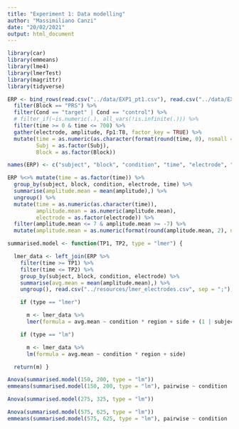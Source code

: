 ```yaml
---
title: "Experiment 1: Data modelling"
author: "Massimiliano Canzi"
date: "20/02/2021"
output: html_document
---
```


```r
library(car)
library(emmeans)
library(lme4)
library(lmerTest)
library(magrittr)
library(tidyverse)
```

```r
ERP <- bind_rows(read.csv("../data/EXP1_pt1.csv"), read.csv("../data/EXP1_pt2.lmer.csv")) %>%
  filter(Block == "PRS") %>%
  filter(Cond == "target" | Cond == "control") %>%
  # filter_if(~is.numeric(.), all_vars(!is.infinite(.))) %>%
  filter(time >= 0 & time <= 700) %>%
  gather(electrode, amplitude, Fp1:T8, factor_key = TRUE) %>%
  mutate(time = as.numeric(as.character(format(round(time, 0), nsmall = 0))),
         Subj = as.factor(Subj),
         Block = as.factor(Block))

names(ERP) <- c("subject", "block", "condition", "time", "electrode", "amplitude")
```

```r
ERP %<>% mutate(time = as.factor(time)) %>%
  group_by(subject, block, condition, electrode, time) %>%
  summarise(amplitude.mean = mean(amplitude),) %>%
  ungroup() %>%
  mutate(time = as.numeric(as.character(time)),
         amplitude.mean = as.numeric(amplitude.mean),
         electrode = as.factor(electrode)) %>%
  filter(amplitude.mean <= 7 & amplitude.mean >= -7) %>%
  mutate(amplitude.mean = as.numeric(format(round(amplitude.mean, 2), nsmall = 2)))
```

```r
summarised.model <- function(TP1, TP2, type = "lmer") {

  lmer_data <- left_join(ERP %>%
    filter(time >= TP1) %>%
    filter(time <= TP2) %>%
    group_by(subject, block, condition, electrode) %>%
    summarise(avg.mean = mean(amplitude.mean),) %>%
    ungroup(), read.csv("../resources/lmer_electrodes.csv", sep = ";"), by = "electrode")

    if (type == "lmer")

      m <- lmer_data %>%
      lmer(formula = avg.mean ~ condition * region + side + (1 | subject))

    if (type == "lm")

      m <- lmer_data %>%
      lm(formula = avg.mean ~ condition * region + side)

  return(m) }
```

```r
Anova(summarised.model(150, 200, type = "lm"))
emmeans(summarised.model(150, 200, type = "lm"), pairwise ~ condition | region)
```

```r
Anova(summarised.model(275, 325, type = "lm"))
```

```r
Anova(summarised.model(575, 625, type = "lm"))
emmeans(summarised.model(575, 625, type = "lm"), pairwise ~ condition | region)
```
